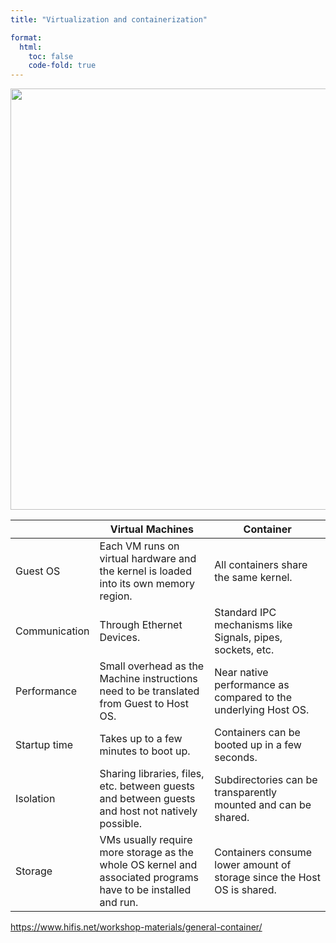 ```yaml
---
title: "Virtualization and containerization"

format: 
  html:
    toc: false
    code-fold: true
---
```


![](media/vm-vs-containers.svg){width="674"}

|               | Virtual Machines                                                                                              | Container                                                               |
|-----------------|---------------------------|---------------------------|
| Guest OS      | Each VM runs on virtual hardware and the kernel is loaded into its own memory region.                         | All containers share the same kernel.                                   |
| Communication | Through Ethernet Devices.                                                                                     | Standard IPC mechanisms like Signals, pipes, sockets, etc.              |
| Performance   | Small overhead as the Machine instructions need to be translated from Guest to Host OS.                       | Near native performance as compared to the underlying Host OS.          |
| Startup time  | Takes up to a few minutes to boot up.                                                                         | Containers can be booted up in a few seconds.                           |
| Isolation     | Sharing libraries, files, etc. between guests and between guests and host not natively possible.              | Subdirectories can be transparently mounted and can be shared.          |
| Storage       | VMs usually require more storage as the whole OS kernel and associated programs have to be installed and run. | Containers consume lower amount of storage since the Host OS is shared. |

<https://www.hifis.net/workshop-materials/general-container/>
